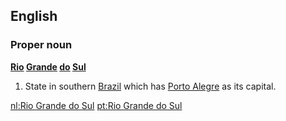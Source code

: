 ==English==

===Proper noun===
'''[[Rio]] [[Grande]] [[do]] [[Sul]]'''

#State in southern [[Brazil]] which has [[Porto Alegre]] as its capital.

[[nl:Rio Grande do Sul]]
[[pt:Rio Grande do Sul]]